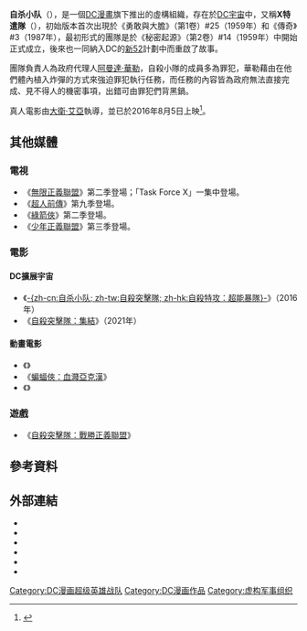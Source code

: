 {{noteTA
|G1=Show
|G2=美國漫畫
|T=zh-cn:自杀小队;zh-tw:自殺突擊隊;zh-hk:自殺特攻隊
|1=zh-cn:自杀小队;zh-tw:自殺突擊隊;zh-hk:自殺特攻隊
}}
{{Otheruses|subject=《自杀小队》漫画原著|other=其改编电影|自殺突擊隊 (電影)}}
{{Infobox comics organization
<!--Wikipedia:WikiProject Comics-->
| name                = 自杀小队
| image               = Suicide Squad v3-1.jpg
| imagesize           = 
| caption             = 《自杀小队》（第3卷）#1漫畫封面<br />藝術家為[[約翰·K·史奈德三世|約翰·K·史奈德三世]]
| publisher           = [[DC漫畫|DC漫畫]]
| debut               = '''(原版)''' <br /> 《[[勇敢與大膽|勇敢與大膽]]》#25（1959年9月） <br /> 
'''(現代版)''' <br /> 《傳奇》#3（1987年1月）
| creators            = '''(原版)''' <br /> [[Robert_Kanigher|Robert Kanigher]] <br />[[Ross_Andru|Ross Andru]] <br /> 
'''(Modern)''' <br /> [[John_Ostrander|John Ostrander]]
| base                = [[貝拉里維監獄|貝拉里維監獄]], IMHS<ref>('''I'''nstitute for '''M'''eta'''h'''uman '''S'''tudies)</ref>
| members             = 
| fullroster          = 
| cat                 = 組織
| subcat              = DC漫畫
| hero                = y
| villain             = y
| sortkey             = Suicide Squad
| cn_name         = X特遣队<ref>中國大陸前譯及[[上海国际电影节|上海国际电影节]]為「[http://www.weibo.com/2236550925/DdqfswVdw 自杀小队]」。</ref><br>自杀小队{{small|（[[上海国际电影节|上海国际电影节]]）}}
| hk_name         = 自殺特攻‬：超能暴隊
| tw_name         = 自殺突擊隊
| sg_name         = 自杀突击队
}}

'''自杀小队'''（{{lang-en|Suicide Squad}}），是一個[[DC漫畫|DC漫畫]]旗下推出的虛構組織，存在於[[DC宇宙|DC宇宙]]中，又稱'''X特遣隊'''（{{lang-en|Task Force X}}），初始版本首次出現於《勇敢與大膽》（第1卷）#25（1959年）和《傳奇》#3（1987年），最初形式的團隊是於《秘密起源》（第2卷）#14（1959年）中開始正式成立，後來也一同納入DC的[[新52|新52]]計劃中而重啟了故事。

團隊負責人為政府代理人[[阿曼達·華勒|阿曼達·華勒]]，自殺小隊的成員多為罪犯，華勒藉由在他們體內植入炸彈的方式來強迫罪犯執行任務，而任務的內容皆為政府無法直接完成、見不得人的機密事項，出錯可由罪犯們背黑鍋。

真人電影由[[大衛·艾亞|大衛·艾亞]]執導，並已於2016年8月5日上映<ref name="Cast">{{cite web|url=http://variety.com/2014/film/news/suicide-squad-cast-revealed-jared-leto-to-play-the-joker-will-smith-is-deadshot-1201368867/|title='Suicide Squad Cast Revealed: Jared Leto to Play the Joker, Will Smith is Deadshot|author=Kroll, Justin|work=Variety|date=2014-12-02|accessdate=2014-12-06}}</ref>。

== 其他媒體 ==
===電視===
*《[[無限正義聯盟|無限正義聯盟]]》第二季登場；「Task Force X」一集中登場。
*《[[超人前傳|超人前傳]]》第九季登場。
*《[[綠箭俠_(電視劇)|綠箭俠]]》第二季登場。
*《[[少年正義聯盟_(動畫)|少年正義聯盟]]》第三季登場。

===電影===
====DC擴展宇宙====
*《[[自殺突擊隊_(電影)|-{zh-cn:自杀小队; zh-tw:自殺突擊隊; zh-hk:自殺特攻：超能暴隊}-]]》（2016年）
*《[[自殺突擊隊：集結|自殺突擊隊：集結]]》（2021年）

====動畫電影====
*《{{link-en|正義聯盟：超級最前線|Justice League: The New Frontier}}》
*《[[蝙蝠俠：血濺亞克漢|蝙蝠俠：血濺亞克漢]]》
*《{{link-en|自殺突擊隊：嚴厲懲罰|Suicide Squad: Hell to Pay}}》

===遊戲===
*《[[自殺突擊隊：戰勝正義聯盟|自殺突擊隊：戰勝正義聯盟]]》

== 參考資料 ==
{{Reflist}}

==外部連結==
* {{comicbookdb|type=team|id=708|title=Suicide Squad (WWII Squad)}}
* {{comicbookdb|type=team|id=703|title=Suicide Squad (Brave & Bold backup)}}
* {{comicbookdb|type=team|id=26|title=Suicide Squad (post-Legends)}}
* {{comicbookdb|type=team|id=704|title=Suicide Squad (Sgt. Rock squad)}}
* {{comicbookdb|type=team|id=705|title=Suicide Squad (post-Infinite Crisis)}}
* {{comicbookdb|type=team|id=709|title=Suicide Squad (interim squads)}}

{{自殺小隊}}
{{蝙蝠俠登場角色}}
{{DEFAULTSORT:Suicide Squad}}
[[Category:DC漫画超级英雄战队|Category:DC漫画超级英雄战队]]
[[Category:DC漫画作品|Category:DC漫画作品]]
[[Category:虚构军事组织|Category:虚构军事组织]]